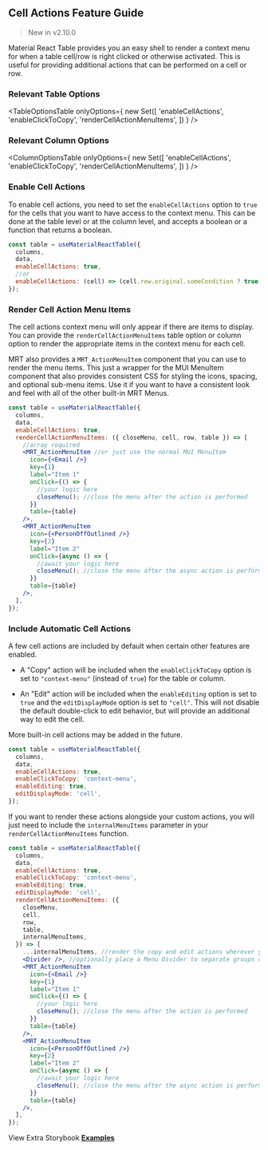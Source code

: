 
<Head>
  <title>{'Cell Actions Guide - Material React Table V2 Docs'}</title>
  <meta
    name="description"
    content="How to add cell action context menus to each cell in Material React Table"
  />
</Head>

## Cell Actions Feature Guide

> New in v2.10.0

Material React Table provides you an easy shell to render a context menu for when a table cell/row is right clicked or otherwise activated. This is useful for providing additional actions that can be performed on a cell or row.

### Relevant Table Options

<TableOptionsTable
  onlyOptions={
    new Set([
      'enableCellActions',
      'enableClickToCopy',
      'renderCellActionMenuItems',
    ])
  }
/>

### Relevant Column Options

<ColumnOptionsTable
  onlyOptions={
    new Set([
      'enableCellActions',
      'enableClickToCopy',
      'renderCellActionMenuItems',
    ])
  }
/>

### Enable Cell Actions

To enable cell actions, you need to set the `enableCellActions` option to `true` for the cells that you want to have access to the context menu. This can be done at the table level or at the column level, and accepts a boolean or a function that returns a boolean.

```jsx
const table = useMaterialReactTable({
  columns,
  data,
  enableCellActions: true,
  //or
  enableCellActions: (cell) => (cell.row.original.someCondition ? true : false),
});
```

### Render Cell Action Menu Items

The cell actions context menu will only appear if there are items to display. You can provide the `renderCellActionMenuItems` table option or column option to render the appropriate items in the context menu for each cell.

MRT also provides a `MRT_ActionMenuItem` component that you can use to render the menu items. This just a wrapper for the MUI MenuItem component that also provides consistent CSS for styling the icons, spacing, and optional sub-menu items. Use it if you want to have a consistent look and feel with all of the other built-in MRT Menus.

```jsx
const table = useMaterialReactTable({
  columns,
  data,
  enableCellActions: true,
  renderCellActionMenuItems: ({ closeMenu, cell, row, table }) => [
    //array required
    <MRT_ActionMenuItem //or just use the normal MUI MenuItem
      icon={<Email />}
      key={1}
      label="Item 1"
      onClick={() => {
        //your logic here
        closeMenu(); //close the menu after the action is performed
      }}
      table={table}
    />,
    <MRT_ActionMenuItem
      icon={<PersonOffOutlined />}
      key={2}
      label="Item 2"
      onClick={async () => {
        //await your logic here
        closeMenu(); //close the menu after the async action is performed
      }}
      table={table}
    />,
  ],
});
```

### Include Automatic Cell Actions

A few cell actions are included by default when certain other features are enabled.

- A "Copy" action will be included when the `enableClickToCopy` option is set to `"context-menu"` (instead of `true`) for the table or column.

- An "Edit" action will be included when the `enableEditing` option is set to `true` and the `editDisplayMode` option is set to `"cell"`. This will not disable the default double-click to edit behavior, but will provide an additional way to edit the cell.

More built-in cell actions may be added in the future.

```jsx
const table = useMaterialReactTable({
  columns,
  data,
  enableCellActions: true,
  enableClickToCopy: 'context-menu',
  enableEditing: true,
  editDisplayMode: 'cell',
});
```

If you want to render these actions alongside your custom actions, you will just need to include the `internalMenuItems` parameter in your `renderCellActionMenuItems` function.

```jsx
const table = useMaterialReactTable({
  columns,
  data,
  enableCellActions: true,
  enableClickToCopy: 'context-menu',
  enableEditing: true,
  editDisplayMode: 'cell',
  renderCellActionMenuItems: ({
    closeMenu,
    cell,
    row,
    table,
    internalMenuItems,
  }) => [
    ...internalMenuItems, //render the copy and edit actions wherever you want in the list
    <Divider />, //optionally place a Menu Divider to separate groups of actions
    <MRT_ActionMenuItem
      icon={<Email />}
      key={1}
      label="Item 1"
      onClick={() => {
        //your logic here
        closeMenu(); //close the menu after the action is performed
      }}
      table={table}
    />,
    <MRT_ActionMenuItem
      icon={<PersonOffOutlined />}
      key={2}
      label="Item 2"
      onClick={async () => {
        //await your logic here
        closeMenu(); //close the menu after the async action is performed
      }}
      table={table}
    />,
  ],
});
```

<EnableExample />

View Extra Storybook **[Examples](https://www.material-react-table.dev/?path=/story/features-cell-action-examples)**
